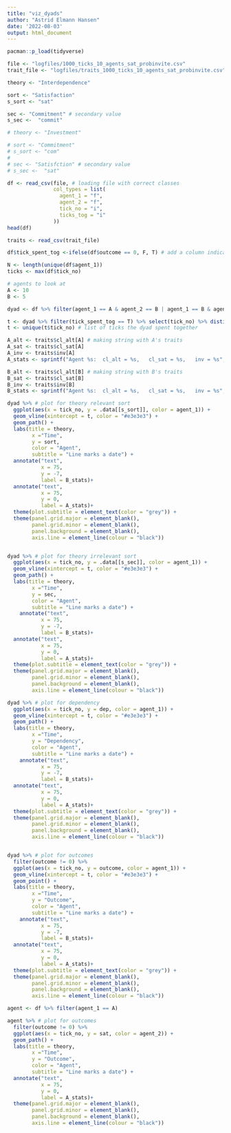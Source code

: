 ```yaml
---
title: "viz_dyads"
author: "Astrid Elmann Hansen"
date: '2022-08-03'
output: html_document
---
```


```r
pacman::p_load(tidyverse)
```

```r
file <- "logfiles/1000_ticks_10_agents_sat_probinvite.csv"
trait_file <- "logfiles/traits_1000_ticks_10_agents_sat_probinvite.csv"
```


```r
theory <- "Interdependence"

sort <- "Satisfaction"
s_sort <- "sat"

sec <- "Commitment" # secondary value
s_sec <-  "commit"
```

```r
# theory <- "Investment"

# sort <- "Commitment"
# s_sort <- "com"
# 
# sec <- "Satisfction" # secondary value
# s_sec <-  "sat"
```

```r
df <- read_csv(file, # loading file with correct classes
               col_types = list(
                 agent_1 = "f",
                 agent_2 = "f",
                 tick_no = "i",
                 ticks_tog = "i"
               ))
head(df)

traits <- read_csv(trait_file)

df$tick_spent_tog <-ifelse(df$outcome == 0, F, T) # add a column indicating whether the row contains an outcome (whether the agents hung out that tick)

N <- length(unique(df$agent_1))
ticks <- max(df$tick_no)
```

```r
# agents to look at
A <- 10
B <- 5
```

```r
dyad <- df %>% filter(agent_1 == A & agent_2 == B | agent_1 == B & agent_2 == A) # find info for relevant dyad

t <- dyad %>% filter(tick_spent_tog == T) %>% select(tick_no) %>% distinct() 
t <- unique(t$tick_no) # list of ticks the dyad spent together

A_alt <- traits$cl_alt[A] # making string with A's traits
A_sat <- traits$cl_sat[A]
A_inv <- traits$inv[A]
A_stats <- sprintf("Agent %s:  cl_alt = %s,   cl_sat = %s,   inv = %s", A, A_alt, A_sat, A_inv)

B_alt <- traits$cl_alt[B] # making string with B's traits
B_sat <- traits$cl_sat[B]
B_inv <- traits$inv[B]
B_stats <- sprintf("Agent %s:  cl_alt = %s,   cl_sat = %s,   inv = %s", B, B_alt, B_sat, B_inv)

dyad %>% # plot for theory relevant sort
  ggplot(aes(x = tick_no, y = .data[[s_sort]], color = agent_1)) +
  geom_vline(xintercept = t, color = "#e3e3e3") +  
  geom_path() +
  labs(title = theory,
        x ="Time", 
        y = sort,
        color = "Agent",
        subtitle = "Line marks a date") +
  annotate("text",
           x = 75, 
           y = -7,
           label = B_stats)+
  annotate("text",
           x = 75, 
           y = 0,
           label = A_stats)+
  theme(plot.subtitle = element_text(color = "grey")) +
  theme(panel.grid.major = element_blank(), 
        panel.grid.minor = element_blank(),
        panel.background = element_blank(), 
        axis.line = element_line(colour = "black"))


dyad %>% # plot for theory irrelevant sort
  ggplot(aes(x = tick_no, y = .data[[s_sec]], color = agent_1)) +
  geom_vline(xintercept = t, color = "#e3e3e3") +  
  geom_path() +
  labs(title = theory,
        x ="Time", 
        y = sec,
        color = "Agent",
        subtitle = "Line marks a date") +
    annotate("text",
           x = 75, 
           y = -7,
           label = B_stats)+
  annotate("text",
           x = 75, 
           y = 0,
           label = A_stats)+
  theme(plot.subtitle = element_text(color = "grey")) +
  theme(panel.grid.major = element_blank(), 
        panel.grid.minor = element_blank(),
        panel.background = element_blank(), 
        axis.line = element_line(colour = "black"))

dyad %>% # plot for dependency
  ggplot(aes(x = tick_no, y = dep, color = agent_1)) +
  geom_vline(xintercept = t, color = "#e3e3e3") +  
  geom_path() +
  labs(title = theory,
        x ="Time", 
        y = "Dependency",
        color = "Agent",
        subtitle = "Line marks a date") +
    annotate("text",
           x = 75, 
           y = -7,
           label = B_stats)+
  annotate("text",
           x = 75, 
           y = 0,
           label = A_stats)+
  theme(plot.subtitle = element_text(color = "grey")) +
  theme(panel.grid.major = element_blank(), 
        panel.grid.minor = element_blank(),
        panel.background = element_blank(), 
        axis.line = element_line(colour = "black"))


dyad %>% # plot for outcomes
  filter(outcome != 0) %>% 
  ggplot(aes(x = tick_no, y = outcome, color = agent_1)) +
  geom_vline(xintercept = t, color = "#e3e3e3") +  
  geom_point() +
  labs(title = theory,
        x ="Time", 
        y = "Outcome",
        color = "Agent",
        subtitle = "Line marks a date") +
    annotate("text",
           x = 75, 
           y = -7,
           label = B_stats)+
  annotate("text",
           x = 75, 
           y = 0,
           label = A_stats)+
  theme(plot.subtitle = element_text(color = "grey")) +
  theme(panel.grid.major = element_blank(), 
        panel.grid.minor = element_blank(),
        panel.background = element_blank(), 
        axis.line = element_line(colour = "black"))
```

```r
agent <- df %>% filter(agent_1 == A)

agent %>% # plot for outcomes
  filter(outcome != 0) %>% 
  ggplot(aes(x = tick_no, y = sat, color = agent_2)) +
  geom_path() +
  labs(title = theory,
        x ="Time", 
        y = "Outcome",
        color = "Agent",
        subtitle = "Line marks a date") +
  annotate("text",
           x = 75, 
           y = 0,
           label = A_stats)+
  theme(panel.grid.major = element_blank(), 
        panel.grid.minor = element_blank(),
        panel.background = element_blank(), 
        axis.line = element_line(colour = "black"))
```

